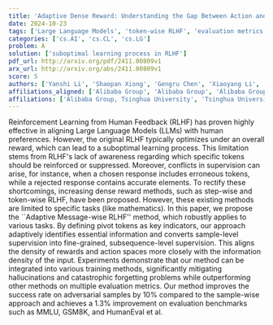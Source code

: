 ```yaml
---
title: 'Adaptive Dense Reward: Understanding the Gap Between Action and Reward Space in Alignment'
date: 2024-10-23
tags: ['Large Language Models', 'token-wise RLHF', 'evaluation metrics', 'subsequence-level supervision', 'adversarial samples', 'GSM8K', 'hallucinations', 'MMLU', 'Reinforcement Learning from Human Feedback', 'sample-level supervision', 'catastrophic forgetting', 'dense reward methods', 'Adaptive Message-wise RLHF', 'pivot tokens', 'HumanEval']
categories: ['cs.AI', 'cs.CL', 'cs.LG']
problem: A
solution: ['suboptimal learning process in RLHF']
pdf_url: http://arxiv.org/pdf/2411.00809v1
arx_url: http://arxiv.org/abs/2411.00809v1
score: 5
authors: ['Yanshi Li', 'Shaopan Xiong', 'Gengru Chen', 'Xiaoyang Li', 'Yijia Luo', 'Xingyao Zhang', 'Yanhui Huang', 'Xingyuan Bu', 'Yingshui Tan', 'Chun Yuan', 'Jiamang Wang', 'Wenbo Su', 'Bo Zheng']
affiliations_aligned: ['Alibaba Group', 'Alibaba Group', 'Alibaba Group, Tsinghua University', 'Alibaba Group', 'Alibaba Group', 'Alibaba Group', 'Alibaba Group', 'Alibaba Group', 'Alibaba Group', 'Tsinghua University', 'Alibaba Group', 'Alibaba Group', 'Alibaba Group']
affiliations: ['Alibaba Group, Tsinghua University', 'Tsinghua University', 'Alibaba Group']
---
```



Reinforcement Learning from Human Feedback (RLHF) has proven highly effective in aligning Large Language Models (LLMs) with human preferences. However, the original RLHF typically optimizes under an overall reward, which can lead to a suboptimal learning process. This limitation stems from RLHF's lack of awareness regarding which specific tokens should be reinforced or suppressed. Moreover, conflicts in supervision can arise, for instance, when a chosen response includes erroneous tokens, while a rejected response contains accurate elements. To rectify these shortcomings, increasing dense reward methods, such as step-wise and token-wise RLHF, have been proposed. However, these existing methods are limited to specific tasks (like mathematics). In this paper, we propose the ``Adaptive Message-wise RLHF'' method, which robustly applies to various tasks. By defining pivot tokens as key indicators, our approach adaptively identifies essential information and converts sample-level supervision into fine-grained, subsequence-level supervision. This aligns the density of rewards and action spaces more closely with the information density of the input. Experiments demonstrate that our method can be integrated into various training methods, significantly mitigating hallucinations and catastrophic forgetting problems while outperforming other methods on multiple evaluation metrics. Our method improves the success rate on adversarial samples by 10\% compared to the sample-wise approach and achieves a 1.3\% improvement on evaluation benchmarks such as MMLU, GSM8K, and HumanEval et al.